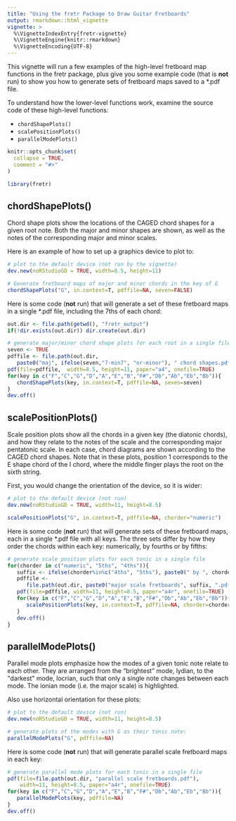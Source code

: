 ```yaml
---
title: "Using the fretr Package to Draw Guitar Fretboards"
output: rmarkdown::html_vignette
vignette: >
  %\VignetteIndexEntry{fretr-vignette}
  %\VignetteEngine{knitr::rmarkdown}
  %\VignetteEncoding{UTF-8}
---
```


This vignette will run a few examples of the high-level fretboard map  functions in the fretr package, plus give you some example code (that is __not__ run) to show you how to generate sets of fretboard maps saved to a *.pdf file.

To understand how the lower-level functions work, examine the source code of
these high-level functions: 

* `chordShapePlots()`
* `scalePositionPlots()`
* `parallelModePlots()`

```r
knitr::opts_chunk$set(
  collapse = TRUE,
  comment = "#>"
)
```

```r
library(fretr)
```

## chordShapePlots()

Chord shape plots show the locations of the CAGED chord shapes for a given 
root note.  Both the major and minor shapes are shown, as well as the notes of
the corresponding major and minor scales.

Here is an example of how to set up a graphics device to plot to:
```r
# plot to the default device (not run by the vignette)
dev.new(noRStudioGD = TRUE, width=8.5, height=11)
```

```r
# Generate fretboard maps of major and minor chords in the key of G
chordShapePlots("G", in.context=T, pdffile=NA, seven=FALSE)
```

Here is some code (__not__ run) that will generate a set of these fretboard maps in a single *.pdf file, including the 7ths of each chord:

```r
out.dir <- file.path(getwd(), "fretr_output")
if(!dir.exists(out.dir)) dir.create(out.dir)

# generate major/minor chord shape plots for each root in a single file
seven <- TRUE
pdffile <- file.path(out.dir,
   paste0("maj", ifelse(seven,"7-min7", "or-minor"), " chord shapes.pdf"))
pdf(file=pdffile,  width=8.5, height=11, paper="a4", onefile=TRUE)
for(key in c("F","C","G","D","A","E","B","F#","Db","Ab","Eb","Bb")){
   chordShapePlots(key, in.context=T, pdffile=NA, seven=seven)
}
dev.off()
```

## scalePositionPlots()

Scale position plots show all the chords in a given key (the diatonic chords),
and how they relate to the notes of the scale and the corresponding major
pentatonic scale.  In each case, chord diagrams are shown according to the 
CAGED chord shapes.  Note that in these plots, position 1 corresponds to the 
E shape chord of the I chord, where the middle finger plays the root on the 
sixth string.

First, you would change the orientation of the device, so it is wider:
```r
# plot to the default device (not run)
dev.new(noRStudioGD = TRUE, width=11, height=8.5)
```

```r
scalePositionPlots("G", in.context=T, pdffile=NA, chorder="numeric")
```

Here is some code (__not__ run) that will generate sets of these fretboard maps, 
each in a single *.pdf file with all keys.  The three sets differ by how they order the chords within each key: numerically, by fourths or by fifths:

```r
# generate scale position plots for each tonic in a single file
for(chorder in c("numeric", "5ths", "4ths")){
   suffix <- ifelse(chorder%in%c("4ths", "5ths"), paste0(" by ", chorder), "")
   pdffile <-
      file.path(out.dir, paste0("major scale fretboards", suffix, ".pdf"))
   pdf(file=pdffile, width=11, height=8.5, paper="a4r", onefile=TRUE)
   for(key in c("F","C","G","D","A","E","B","F#","Db","Ab","Eb","Bb")){
      scalePositionPlots(key, in.context=T, pdffile=NA, chorder=chorder)
   }
   dev.off()
}
```

## parallelModePlots()

Parallel mode plots emphasize how the modes of a given tonic note relate to 
each other.  They are arranged from the "brightest" mode, lydian, to the \"darkest\" mode, locrian, such that only a single note changes between each mode. The ionian mode (i.e. the major scale) is highlighted.

Also use horizontal orientation for these plots:
```r
# plot to the default device (not run)
dev.new(noRStudioGD = TRUE, width=11, height=8.5)
```

```r
# generate plots of the modes with G as their tonic note:
parallelModePlots("G", pdffile=NA)
```

Here is some code (__not__ run) that will generate parallel scale fretboard maps in each key:

```r
# generate parallel mode plots for each tonic in a single file
pdf(file=file.path(out.dir, "parallel scale fretboards.pdf"),
    width=11, height=8.5, paper="a4r", onefile=TRUE)
for(key in c("F","C","G","D","A","E","B","F#","Db","Ab","Eb","Bb")){
   parallelModePlots(key, pdffile=NA)
}
dev.off()
```

